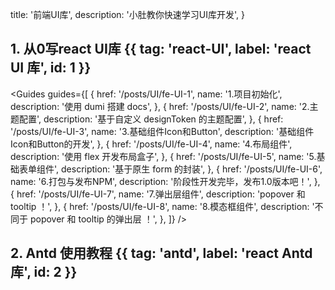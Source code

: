  title: '前端UI库',
  description:
    '小肚教你快速学习UI库开发',
}


## 1. 从0写react UI库 {{ tag: 'react-UI', label: 'react UI 库', id: 1 }}

<Guides guides={[
  {
    href: '/posts/UI/fe-UI-1',
    name: '1.项目初始化',
    description: '使用 dumi 搭建 docs',
  },
  {
    href: '/posts/UI/fe-UI-2',
    name: '2.主题配置',
    description: '基于自定义 designToken 的主题配置',
  },
  {
    href: '/posts/UI/fe-UI-3',
    name: '3.基础组件Icon和Button',
    description: '基础组件Icon和Button的开发',
  },
    {
    href: '/posts/UI/fe-UI-4',
    name: '4.布局组件',
    description: '使用 flex 开发布局盒子',
  },
  {
    href: '/posts/UI/fe-UI-5',
    name: '5.基础表单组件',
    description: '基于原生 form 的封装',
  },
  {
    href: '/posts/UI/fe-UI-6',
    name: '6.打包与发布NPM',
    description: '阶段性开发完毕，发布1.0版本吧！',
  },
  {
    href: '/posts/UI/fe-UI-7',
    name: '7.弹出层组件',
    description: 'popover 和 tooltip ！',
  },
  {
    href: '/posts/UI/fe-UI-8',
    name: '8.模态框组件',
    description: '不同于 popover 和 tooltip 的弹出层 ！',
  },
]} />

## 2. Antd 使用教程 {{ tag: 'antd', label: 'react Antd 库', id: 2 }}
